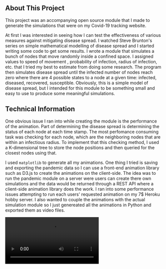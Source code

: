 

## About This Project
 
 This project was an accompanying open source module that I made to generate
 the simulations that were on my Covid-19 tracking website. 

 At first I was interested in seeing how I can test the effectiveness of various
 measures against mitigating disease spread. I watched Steve Brunton's series on 
 simple mathematical modelling of disease spread and I started writing some code
 to get some results. I wrote a module that simulates a bunch of nodes
 that move randomly inside a confined space. I assigned values to speed of movement
 , probability of infection, radius of infection, etc. that I tried my best to estimate
 from doing some research. The program then simulates disease spread until the infected 
 number of nodes reach zero where there are 4 possible states to a node at a given time:
 infected, diseased, recovered, susceptible. Obviously, this is a simple model of disease spread, but I
 intended for this module to be something small and easy to use to produce some 
 meaningful simulations.

 ## Technical Information

 One obvious issue I ran into while creating the module is the performance of the animation.
 Part of determining  the disease spread is determining the status of each node at each
 time stamp. The most perfomance consuming task was checking for each node, which are the 
 neighboring nodes that are within an infectious radius. To implement that this
 checking method, I used a K-dimensional
 tree to store the node positions and then queried for the closest nodes using that. 

 I used `matplotlib` to generate all my animations. One thing I tried is saving and exporting 
 the pandemic data so I can use a front-end animation library such as D3.js to create 
 the animations on the client-side. The idea was to run the pandemic module on a server
 were users can create there own simulations and the data would be returned through a 
 REST API where a client-side animation library does the work. I ran into some performance
 issues attempting to run each users' requested animation on my 7$ Heroku hobby server. I also wanted
 to couple the animations with the actual simulation module so I just genereated all the
 animations in Python and exported them as video files.

 <Video src="https://f004.backblazeb2.com/file/websitev1/Agent-0.5-14-1.9.mp4" caption="Simulation result" />

 ## Status of Project

I have not made edits to the project recently. Some things I might do down the road is improve
the performance of simulation to allow for bigger sized simulations. I can also add more realistic
factors that impact disease spread.

Another thing I wanted to do is maybe do an accompanying Javascript library that performs simulations
on client side which would make the usage more usage/developer friendly. 